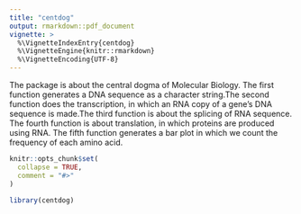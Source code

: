 ```yaml
---
title: "centdog"
output: rmarkdown::pdf_document
vignette: >
  %\VignetteIndexEntry{centdog}
  %\VignetteEngine{knitr::rmarkdown}
  %\VignetteEncoding{UTF-8}
---
```

The package is about the central dogma of Molecular Biology. The first function generates a DNA sequence as a character string.The second function does the transcription, in which an RNA copy of a gene's DNA sequence is made.The third function is about the splicing of RNA sequence. The fourth function is about translation, in which proteins are produced using RNA. The fifth function generates a bar plot in which we count the frequency of each amino acid.
```r
knitr::opts_chunk$set(
  collapse = TRUE,
  comment = "#>"
)
```

```r
library(centdog)
```
